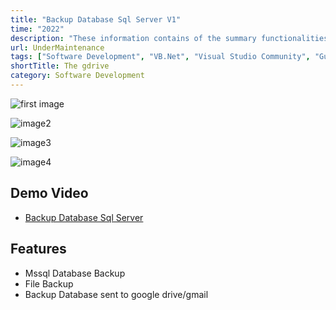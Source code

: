 ```yaml
---
title: "Backup Database Sql Server V1"
time: "2022"
description: "These information contains of the summary functionalities of this projects."
url: UnderMaintenance
tags: ["Software Development", "VB.Net", "Visual Studio Community", "Guna Framework", "Google Drive", "Gmail"]
shortTitle: The gdrive
category: Software Development
---
```


<Image
  src="/projects/backupgdrive/image1.png"
  alt="first image"
  width={2580}
  height={1691}
/>

<Image
  src="/projects/backupgdrive/image2.png"
  alt="image2"
  width={2580}
  height={1691}
/>

<Image
  src="/projects/backupgdrive/image3.png"
  alt="image3"
  width={2580}
  height={1691}
/>

<Image
  src="/projects/backupgdrive/image4.png"
  alt="image4"
  width={2580}
  height={1691}
/>

## Demo Video
- [Backup Database Sql Server](https://youtu.be/mNoL65waBr8?si=PD7o-N4NVZg0U_06)

## Features
- Mssql Database Backup
- File Backup
- Backup Database sent to google drive/gmail